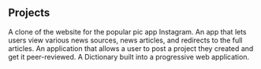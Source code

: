 ## Projects

<ProjectCard title="Instaclone" link="https://instaclone343.herokuapp.com/" bg="linear-gradient(to right, #2589bd 0%, #8da1b9 100%)">
A clone of the website for the popular pic app Instagram.
</ProjectCard>

<ProjectCard title="News-Hub" link="https://newshub-montez.herokuapp.com/" bg="linear-gradient(to right, #212922 0%, #2589bd 100%)">
An app that lets users view various news sources, news articles, and redirects to the full articles.
</ProjectCard>

<ProjectCard title="Rankerr" link="https://awwardsclone343.herokuapp.com/" bg="linear-gradient(to right, #2589bd 0%, #7fb069 100%)">
An application that allows a user to post a project they created and get it peer-reviewed.
</ProjectCard>

<ProjectCard title="WordHunt" link="https://cocky-raman-9babb1.netlify.app/" bg="linear-gradient(to right, #2589bd 0%, #99d5c9 100%)">
A Dictionary built into a progressive web application.
</ProjectCard>
